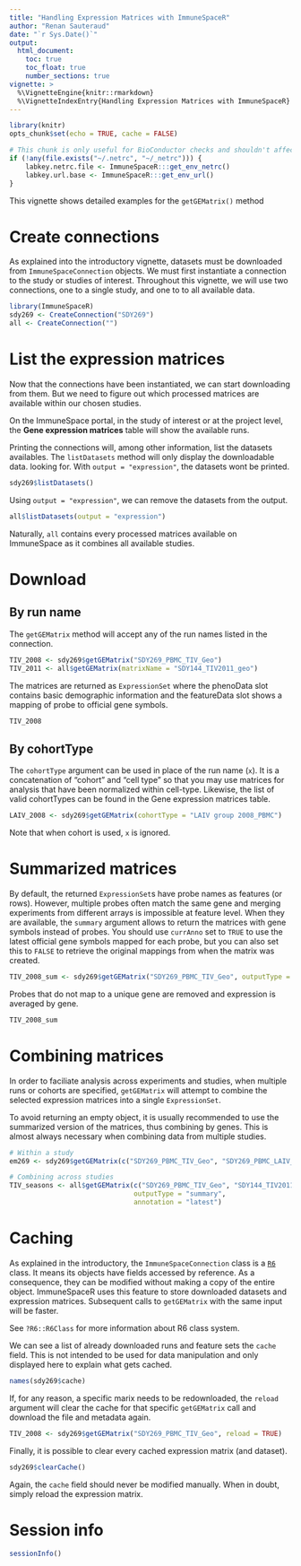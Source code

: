 ```yaml
---
title: "Handling Expression Matrices with ImmuneSpaceR"
author: "Renan Sauteraud"
date: "`r Sys.Date()`"
output:
  html_document:
    toc: true
    toc_float: true
    number_sections: true
vignette: >
  %\VignetteEngine{knitr::rmarkdown}
  %\VignetteIndexEntry{Handling Expression Matrices with ImmuneSpaceR}
---
```


```r
library(knitr)
opts_chunk$set(echo = TRUE, cache = FALSE)
```

```r
# This chunk is only useful for BioConductor checks and shouldn't affect any other setup
if (!any(file.exists("~/.netrc", "~/_netrc"))) {
    labkey.netrc.file <- ImmuneSpaceR:::get_env_netrc()
    labkey.url.base <- ImmuneSpaceR:::get_env_url()
}
```



This vignette shows detailed examples for the `getGEMatrix()` method



# Create connections

As explained into the introductory vignette, datasets must be downloaded from `ImmuneSpaceConnection` objects. We must first instantiate a connection to the study or studies of interest. Throughout this vignette, we will use two connections, one to a single study, and one to to all available data.

```r
library(ImmuneSpaceR)
sdy269 <- CreateConnection("SDY269")
all <- CreateConnection("")
```



# List the expression matrices

Now that the connections have been instantiated, we can start downloading from them. But we need to figure out which processed matrices are available within our chosen studies.

On the ImmuneSpace portal, in the study of interest or at the project level, the **Gene expression matrices** table will show the available runs.

Printing the connections will, among other information, list the datasets availables. The `listDatasets` method will only display the downloadable data. looking for. With `output = "expression"`, the datasets wont be printed.

```r
sdy269$listDatasets()
```

Using `output = "expression"`, we can remove the datasets from the output.

```r
all$listDatasets(output = "expression")
```

Naturally, `all` contains every processed matrices available on ImmuneSpace as it combines all available studies.



# Download

## By run name

The `getGEMatrix` method will accept any of the run names listed in the connection.

```r
TIV_2008 <- sdy269$getGEMatrix("SDY269_PBMC_TIV_Geo")
TIV_2011 <- all$getGEMatrix(matrixName = "SDY144_TIV2011_geo")
```

The matrices are returned as `ExpressionSet` where the phenoData slot contains basic demographic information and the featureData slot shows a mapping of probe to official gene symbols.

```r
TIV_2008
```


## By cohortType

The `cohortType` argument can be used in place of the run name (`x`). It is a concatenation of "cohort" and "cell type" so that you may use matrices for analysis that have been normalized within cell-type. Likewise, the list of valid cohortTypes can be found in the Gene expression matrices table.

```r
LAIV_2008 <- sdy269$getGEMatrix(cohortType = "LAIV group 2008_PBMC")
```

Note that when cohort is used, `x` is ignored.



# Summarized matrices

By default, the returned `ExpressionSet`s have probe names as features (or rows). However, multiple probes often match the same gene and merging experiments from different arrays is impossible at feature level. When they are available, the `summary` argument allows to return the matrices with gene symbols instead of probes. You should use `currAnno` set to `TRUE` to use the latest official gene symbols mapped for each probe, but you can also set this to `FALSE` to retrieve the original mappings from when the matrix was created.

```r
TIV_2008_sum <- sdy269$getGEMatrix("SDY269_PBMC_TIV_Geo", outputType = "summary", annotation = "latest")
```

Probes that do not map to a unique gene are removed and expression is averaged 
by gene.

```r
TIV_2008_sum
```



# Combining matrices

In order to faciliate analysis across experiments and studies, when multiple runs or cohorts are specified, `getGEMatrix` will attempt to combine the selected expression matrices into a single `ExpressionSet`.

To avoid returning an empty object, it is usually recommended to use the summarized version of the matrices, thus combining by genes. This is almost always necessary when combining data from multiple studies.

```r
# Within a study
em269 <- sdy269$getGEMatrix(c("SDY269_PBMC_TIV_Geo", "SDY269_PBMC_LAIV_Geo"))

# Combining across studies
TIV_seasons <- all$getGEMatrix(c("SDY269_PBMC_TIV_Geo", "SDY144_TIV2011_geo"),
                               outputType = "summary",
                               annotation = "latest")
```



# Caching

As explained in the introductory, the `ImmuneSpaceConnection` class is a [`R6`](https://cran.r-project.org/web/packages/R6/index.html) class. It means its objects have fields accessed by reference. As a consequence, they can be modified without making a copy of the entire object. ImmuneSpaceR uses this feature to store downloaded datasets and expression  matrices. Subsequent calls to `getGEMatrix` with the same input will be faster.

See `?R6::R6Class` for more information about R6 class system.

We can see a list of already downloaded runs and feature sets the `cache` field. This is not intended to be used for data manipulation and only displayed here to explain what gets cached.

```r
names(sdy269$cache)
```

If, for any reason, a specific marix needs to be redownloaded, the `reload` argument will clear the cache for that specific `getGEMatrix` call and download the file and metadata again.

```r
TIV_2008 <- sdy269$getGEMatrix("SDY269_PBMC_TIV_Geo", reload = TRUE)
```

Finally, it is possible to clear every cached expression matrix (and dataset).

```r
sdy269$clearCache()
```

Again, the `cache` field should never be modified manually. When in doubt, simply reload the expression matrix.



# Session info

```r
sessionInfo()
```

